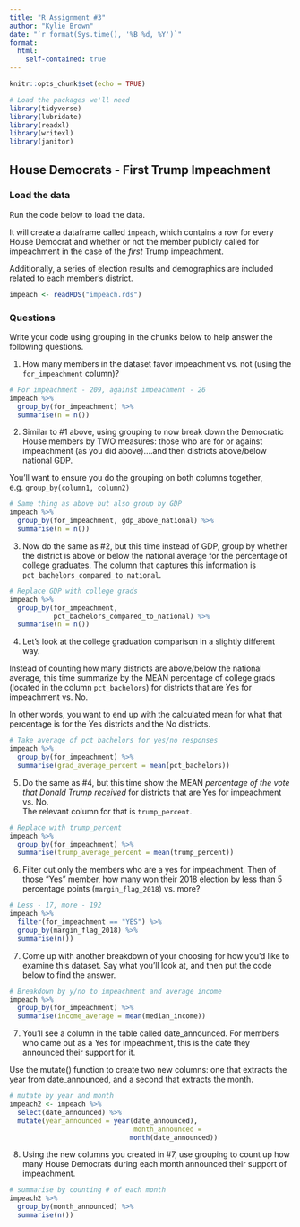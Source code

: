 ```yaml
---
title: "R Assignment #3"
author: "Kylie Brown"
date: "`r format(Sys.time(), '%B %d, %Y')`"
format:
  html:
    self-contained: true
---
```


```r
knitr::opts_chunk$set(echo = TRUE)

# Load the packages we'll need
library(tidyverse)
library(lubridate)
library(readxl)
library(writexl)
library(janitor)

```

## House Democrats - First Trump Impeachment

### Load the data

Run the code below to load the data.

It will create a dataframe called `impeach`, which contains a row for every House Democrat and whether or not the member publicly called for impeachment in the case of the *first* Trump impeachment.

Additionally, a series of election results and demographics are included related to each member's district.

```r

impeach <- readRDS("impeach.rds")


```

### Questions

Write your code using grouping in the chunks below to help answer the following questions.

1)  How many members in the dataset favor impeachment vs. not (using the `for_impeachment` column)?

```r

# For impeachment - 209, against impeachment - 26
impeach %>%
  group_by(for_impeachment) %>%
  summarise(n = n())

```

2)  Similar to #1 above, using grouping to now break down the Democratic House members by TWO measures: those who are for or against impeachment (as you did above)....and then districts above/below national GDP.  
  
You'll want to ensure you do the grouping on both columns together, e.g. `group_by(column1, column2)`

```r
# Same thing as above but also group by GDP
impeach %>%
  group_by(for_impeachment, gdp_above_national) %>%
  summarise(n = n())

```

3)  Now do the same as #2, but this time instead of GDP, group by whether the district is above or below the national average for the percentage of college graduates. The column that captures this information is `pct_bachelors_compared_to_national`.

```r
# Replace GDP with college grads
impeach %>%
  group_by(for_impeachment,
           pct_bachelors_compared_to_national) %>%
  summarise(n = n())

```

4)  Let's look at the college graduation comparison in a slightly different way.  
  
Instead of counting how many districts are above/below the national average, this time summarize by the MEAN percentage of college grads (located in the column `pct_bachelors`) for districts that are Yes for impeachment vs. No.  
  
In other words, you want to end up with the calculated mean for what that percentage is for the Yes districts and the No districts.

```r
# Take average of pct_bachelors for yes/no responses
impeach %>%
  group_by(for_impeachment) %>%
  summarise(grad_average_percent = mean(pct_bachelors))

```

5)  Do the same as #4, but this time show the MEAN *percentage of the vote that Donald Trump received* for districts that are Yes for impeachment vs. No.  
The relevant column for that is `trump_percent`.

```r
# Replace with trump_percent
impeach %>%
  group_by(for_impeachment) %>%
  summarise(trump_average_percent = mean(trump_percent))


```

6)  Filter out only the members who are a yes for impeachment. Then of those "Yes" member, how many won their 2018 election by less than 5 percentage points (`margin_flag_2018`) vs. more?

```r
# Less - 17, more - 192
impeach %>%
  filter(for_impeachment == "YES") %>%
  group_by(margin_flag_2018) %>%
  summarise(n())

```

7)  Come up with another breakdown of your choosing for how you'd like to examine this dataset. Say what you'll look at, and then put the code below to find the answer.

```r
# Breakdown by y/no to impeachment and average income
impeach %>%
  group_by(for_impeachment) %>%
  summarise(income_average = mean(median_income))

```

7)  You'll see a column in the table called date_announced. For members who came out as a Yes for impeachment, this is the date they announced their support for it.  
  
Use the mutate() function to create two new columns: one that extracts the year from date_announced, and a second that extracts the month.

```r
# mutate by year and month
impeach2 <- impeach %>%
  select(date_announced) %>%
  mutate(year_announced = year(date_announced),
                               month_announced =
                              month(date_announced))

```

8) Using the new columns you created in #7, use grouping to count up how many House Democrats during each month announced their support of impeachment.

```r
# summarise by counting # of each month
impeach2 %>%
  group_by(month_announced) %>%
  summarise(n())


```




